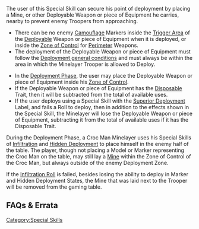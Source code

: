 {{section-special-skills}}


{{n4only}}
{{n4list}}
The user of this Special Skill can secure his point of deployment by placing a Mine, or other Deployable Weapon or piece of Equipment he carries, nearby to prevent enemy Troopers from approaching.

{{skillbox |purple| MINELAYER | DEPLOYMENT SKILL }}
{{skill-label | Optional }}

{{requirements}}
* There can be no enemy [[Camouflaged|Camouflage]] Markers inside the [[Trigger Area]] of the [[Deployable]] Weapon or piece of Equipment when it is deployed, or inside the [[Zone of Control]] for [[Perimeter]] Weapons.
* The deployment of the Deployable Weapon or piece of Equipment must follow the [[Initiative_and_Deployment#Deployment_Rules|Deployment general conditions]] and must always be within the area in which the Minelayer Trooper is allowed to Deploy.
{{effects}}
* In the [[Deployment Phase]], the user may place the Deployable Weapon or piece of Equipment inside his [[Zone of Control]].
* If the Deployable Weapon or piece of Equipment has the [[Disposable]] Trait, then it will be subtracted from the total of available uses.
* If the user deploys using a Special Skill with the [[Superior Deployment]] Label, and fails a Roll to deploy, then in addition to the effects shown in the Special Skill, the Minelayer will lose the Deployable Weapon or piece of Equipment, subtracting it from the total of available uses if it has the Disposable Trait.


{{greybox-start | Example of Allowed and Prohibited Areas}}
{{image | name=eng-minelayer-areas-1024.jpg | style=512 }}
{{greybox-end}}


{{greybox-start | Example of Minelayer and Infiltration }} 
During the Deployment Phase, a Croc Man Minelayer uses his Special Skills of [[Infiltration]] and [[Hidden Deployment]] to place himself in the enemy half of the table. The player, though not placing a Model or Marker representing the Croc Man on the table, may still lay a [[Mines|Mine]] within the Zone of Control of the Croc Man, but always outside of the enemy Deployment Zone. 

If the [[Infiltration|Infiltration Roll]] is failed, besides losing the ability to deploy in Marker and Hidden Deployment States, the Mine that was laid next to the Trooper will be removed from the gaming table.
{{greybox-end}}


== FAQs & Errata ==

{{faqbox |
type = faq |
title = N4 FAQ |
version = <s>1.2, Jan 2022</s> See FAQ 1.3 |
q = <s>Q: When a Trooper uses the Minelayer Special Skill during deployment, do you have to check if the Deployable Equipment or Weapon is inside their ZoC?</s> |
a = <s>A: Yes. The player must measure the ZoC of his/her Minelayer during the Trooper’s Deployment before placing the Deployable Equipment or Weapon.</s> |
related = [[Minelayer]] }}


{{faqbox |
type = faq |
title = N4 FAQ |
version = 1.3, Nov 2022 |
q = Q: During your main part of the Deployment Phase, can you reposition Troopers, Deployables, etc? |
a = A: Yes, but as soon as you make a Roll, check Coherency, or ZoC, the positions of those Troopers, Deployables etc. are fixed and they cannot be repositioned.

For example, you can reposition a Trooper as many times as you want, but after you create a Fireteam and adjust the placement of the Fireteam members during the Coherency Check, you can no longer reposition any member of that Fireteam. |
related = [[Coherency]], [[Deployment Phase]], [[Minelayer]] }}


{{faqbox |
type = faq |
title = N4 FAQ |
version = 1.3, Nov 2022 |
q = Q: In the Deployment Phase do you have to check ZoC when a Trooper uses Minelayer, or Coherency when deploying Decoys or Holoechoes?  |
a = A: Yes, but your opponent must look away so that you can check the ZoC/Coherency without revealing Private Information. |
related = [[Coherency]], [[Decoy]], [[Deployment Phase]], [[Holoecho State]], [[Minelayer]] }}

{{n4end}}



[[Category:Special Skills]]